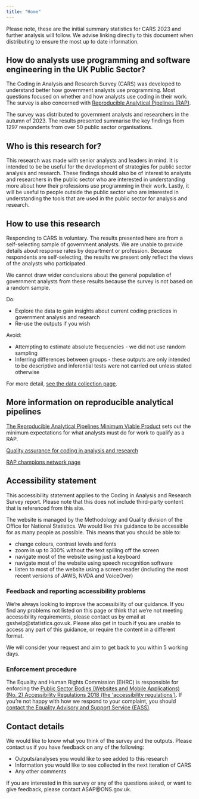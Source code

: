 ```yaml
---
title: "Home"
---
```

:::{.callout-note}
Please note, these are the initial summary statistics for CARS 2023 and further analysis will follow. 
We advise linking directly to this document when distributing to ensure the most up to date information.
:::

## How do analysts use programming and software engineering in the UK Public Sector?

The Coding in Analysis and Research Survey (CARS) was developed to understand better how government analysts use programming. Most questions focused on whether and how analysts use coding in their work. The survey is also concerned with [Reproducible Analytical Pipelines (RAP)](#rap). 

The survey was distributed to government analysts and researchers in the autumn of 2023. The results presented summarise the key findings from 1297 respondents from over 50 public sector organisations.


## Who is this research for?


This research was made with senior analysts and leaders in mind. It is intended to be be useful for the development of strategies for public sector analysis and research. These findings should also be of interest to analysts and researchers in the public sector who are interested in understanding more about how their professions use programming in their work. Lastly, it will be useful to people outside the public sector who are interested in understanding the tools that are used in the public sector for analysis and research.

## How to use this research


Responding to CARS is voluntary. The results presented here are from a self-selecting sample of government analysts. We are unable to provide details about response rates by department or profession. Because respondents are self-selecting, the results we present only reflect the views of the analysts who participated.

We cannot draw wider conclusions about the general population of government analysts from these results because the survey is not based on a random sample.
 
Do:

* Explore the data to gain insights about current coding practices in government analysis and research
* Re-use the outputs if you wish

Avoid:

* Attempting to estimate absolute frequencies - we did not use random sampling
* Inferring differences between groups - these outputs are only intended to be descriptive and inferential tests were not carried out unless stated otherwise

For more detail, [see the data collection page](data_collection.qmd). 

## More information on reproducible analytical pipelines {#rap}

[The Reproducible Analytical Pipelines Minimum Viable Product](https://github.com/best-practice-and-impact/rap_mvp_maturity_guidance/blob/master/Reproducible-Analytical-Pipelines-MVP.md) sets out the minimum expectations for what analysts must do for work to qualify as a RAP.

[Quality assurance for coding in analysis and research](https://best-practice-and-impact.github.io/qa-of-code-guidance/)

[RAP champions network page](https://analysisfunction.civilservice.gov.uk/support/reproducible-analytical-pipelines/reproducible-analytical-pipeline-rap-champions/)


## Accessibility statement

This accessibility statement applies to the Coding in Analysis and Research Survey report. Please note that this does not include third-party content that is referenced from this site.

The website is managed by the Methodology and Quality division of the Office for National Statistics. We would like this guidance to be accessible for as many people as possible. This means that you should be able to:

* change colours, contrast levels and fonts
* zoom in up to 300% without the text spilling off the screen
* navigate most of the website using just a keyboard
* navigate most of the website using speech recognition software
* listen to most of the website using a screen reader (including the most recent versions of JAWS, NVDA and VoiceOver)

### Feedback and reporting accessibility problems

We’re always looking to improve the accessibility of our guidance. If you find any problems not listed on this page or think that we’re not meeting accessibility requirements, please contact us by email at gsshelp@statistics.gov.uk. Please also get in touch if you are unable to access any part of this guidance, or require the content in a different format.

We will consider your request and aim to get back to you within 5 working days.

### Enforcement procedure

The Equality and Human Rights Commission (EHRC) is responsible for enforcing the [Public Sector Bodies (Websites and Mobile Applications) (No. 2) Accessibility Regulations 2018 (the ‘accessibility regulations’)](https://www.legislation.gov.uk/uksi/2018/952/made). If you’re not happy with how we respond to your complaint, you should [contact the Equality Advisory and Support Service (EASS)](https://www.equalityadvisoryservice.com/).

## Contact details

We would like to know what you think of the survey and the outputs. Please contact us if you have feedback on any of the following:

* Outputs/analyses you would like to see added to this research
* Information you would like to see collected in the next iteration of CARS
* Any other comments

If you are interested in this survey or any of the questions asked, or want to give feedback, please contact ASAP@ONS.gov.uk.
